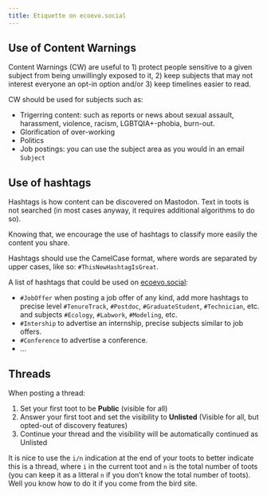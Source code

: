 ```yaml
---
title: Etiquette on ecoevo.social
---
```


## Use of Content Warnings

Content Warnings (CW) are useful to
1) protect people sensitive to a given subject from being unwillingly exposed to it,
2) keep subjects that may not interest everyone an opt-in option
and/or 3) keep timelines easier to read.

CW should be used for subjects such as:

* Trigerring content: such as reports or news about sexual assault, harassment, violence, racism, LGBTQIA+-phobia, burn-out.
* Glorification of over-working
* Politics
* Job postings: you can use the subject area as you would in an email `Subject`


## Use of hashtags

Hashtags is how content can be discovered on Mastodon.
Text in toots is not searched (in most cases anyway, it requires additional algorithms to do so).

Knowing that, we encourage the use of hashtags to classify more easily the content you share.

Hashtags should use the CamelCase format, where words are separated by upper cases, like so: `#ThisNewHashtagIsGreat`.

A list of hashtags that could be used on [ecoevo.social](https://ecoevo.social):

* `#JobOffer` when posting a job offer of any kind, add more hashtags to precise level
	`#TenureTrack`, `#Postdoc`, `#GraduateStudent`, `#Technician`, etc. and 
	subjects `#Ecology`, `#Labwork`, `#Modeling`, etc.
* `#Intership` to advertise an internship, precise subjects similar to job offers.
* `#Conference` to advertise a conference.
* ...


## Threads

When posting a thread:

1. Set your first toot to be **Public** (visible for all)
2. Answer your first toot and set the visibility to **Unlisted** (Visible for all, but opted-out of discovery features)
3. Continue your thread and the visibility will be automatically continued as Unlisted

It is nice to use the `i/n` indication at the end of your toots to better indicate this is a thread,
where `i` in the current toot and `n` is the total number of toots (you can keep it as a litteral `n` if you don't know the total number of toots).
Well you know how to do it if you come from the bird site.

